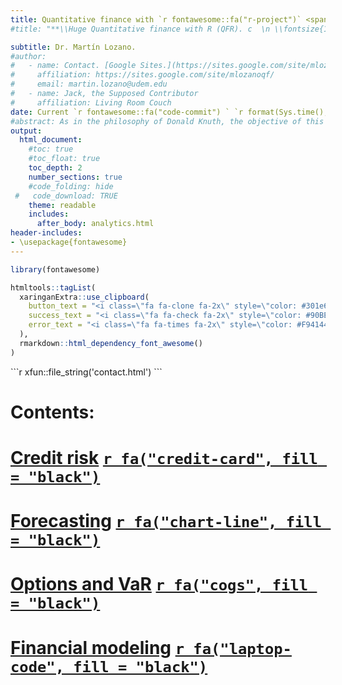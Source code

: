 ```yaml
---
title: Quantitative finance with `r fontawesome::fa("r-project")` <span style="color:white">R</span>
#title: "**\\Huge Quantitative finance with R (QFR). c  \n \\fontsize{100}{100}\\faLaptopCode  \\vspace{20 mm}  \n\\Huge Dr. Martín Lozano.**"

subtitle: Dr. Martín Lozano.
#author:
#   - name: Contact. [Google Sites.](https://sites.google.com/site/mlozanoqf/)
#     affiliation: https://sites.google.com/site/mlozanoqf/
#     email: martin.lozano@udem.edu
#   - name: Jack, the Supposed Contributor
#     affiliation: Living Room Couch
date: Current `r fontawesome::fa("code-commit") ` `r format(Sys.time(), '%d %b %Y, %H:%M:%S.')`
#abstract: As in the philosophy of Donald Knuth, the objective of this document is to explain to human beings what we want a computer to do as literate programming. This is a work in progress and it is under revision.
output:
  html_document:
    #toc: true
    #toc_float: true
    toc_depth: 2
    number_sections: true
    #code_folding: hide
 #   code_download: TRUE
    theme: readable
    includes:
      after_body: analytics.html
header-includes:
- \usepackage{fontawesome}
---
```



```r
library(fontawesome)
```


```r
htmltools::tagList(
  xaringanExtra::use_clipboard(
    button_text = "<i class=\"fa fa-clone fa-2x\" style=\"color: #301e64\"></i>",
    success_text = "<i class=\"fa fa-check fa-2x\" style=\"color: #90BE6D\"></i>",
    error_text = "<i class=\"fa fa-times fa-2x\" style=\"color: #F94144\"></i>"
  ),
  rmarkdown::html_dependency_font_awesome()
)
```

````{=html}
```r
xfun::file_string('contact.html')
```
````

# Contents: {-}

# [Credit risk](https://mlozanoqf.github.io/tutorial_arf/) [`r fa("credit-card", fill = "black")`](https://mlozanoqf.github.io/tutorial_arf/)

# [Forecasting](https://mlozanoqf.github.io/tutorial_emf/) [`r fa("chart-line", fill = "black")`](https://mlozanoqf.github.io/tutorial_emf/)

# [Options and VaR](https://mlozanoqf.github.io/tutorial_if/) [`r fa("cogs", fill = "black")`](https://mlozanoqf.github.io/tutorial_if/)

# [Financial modeling](https://mlozanoqf.github.io/tutorial_pmf/) [`r fa("laptop-code", fill = "black")`](https://mlozanoqf.github.io/tutorial_pmf/)

